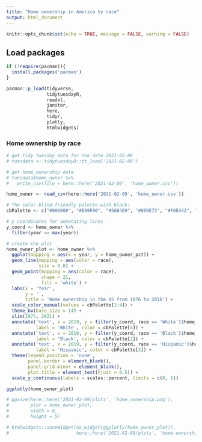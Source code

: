 ```yaml
---
title: "Home ownership in America by race"
output: html_document
---
```


```r
knitr::opts_chunk$set(echo = TRUE, message = FALSE, warning = FALSE)
```

## Load packages

```r
if (!require(pacman)){
  install.packages('pacman')
}

pacman::p_load(tidyverse,
               tidytuesdayR,
               readxl,
               janitor,
               here,
               tidyr,
               plotly,
               htmlwidgets)
```

### Home ownership by race

```r
# get tidy tuesday data for the date 2021-02-09
# tuesdata <- tidytuesdayR::tt_load('2021-02-09')

# get home_ownership data
# tuesdata$home_owner %>% 
#   write_csv(file = here::here('2021-02-09', 'home_owner.csv'))

home_owner <- read_csv(here::here('2021-02-09', 'home_owner.csv'))

# The color-blind-friendly palette with black:
cbPalette <- c("#000000", "#E69F00", "#56B4E9", "#009E73", "#F0E442", "#0072B2", "#D55E00", "#CC79A7")

# y coordinates for annotating lines
y_coord <- home_owner %>% 
  filter(year == max(year))

# create the plot
home_owner_plot <- home_owner %>% 
  ggplot(mapping = aes(x = year, y = home_owner_pct)) +
  geom_line(mapping = aes(color = race),
            size = 0.8) +
  geom_point(mapping = aes(color = race),
             shape = 21,
             fill = 'white') +
  labs(x = 'Year',
       y = '',
       title = 'Home ownership in the US from 1976 to 2016') +
  scale_color_manual(values = cbPalette[2:4]) +
  theme_bw(base_size = 14) +
  xlim(1975, 2021) +
  annotate('text', x = 2019, y = filter(y_coord, race == 'White')$home_owner_pct,
           label = 'White', color = cbPalette[4]) +
  annotate('text', x = 2019, y = filter(y_coord, race == 'Black')$home_owner_pct,
           label = 'Black', color = cbPalette[2]) +
  annotate('text', x = 2019, y = filter(y_coord, race == 'Hispanic')$home_owner_pct,
           label = 'Hispanic', color = cbPalette[3]) +
  theme(legend.position = 'none',
        panel.border = element_blank(),
        panel.grid.minor = element_blank(),
        plot.title = element_text(hjust = 0.5)) +
  scale_y_continuous(labels = scales::percent, limits = c(0, 1))

ggplotly(home_owner_plot)

# ggsave(here::here('2021-02-09/plots', 'home_ownership.png'),
#        plot = home_owner_plot,
#        width = 8,
#        height = 5)

# htmlwidgets::saveWidget(as_widget(ggplotly(home_owner_plot)), 
#                         here::here('2021-02-09/plots', 'home-ownership-interactive.html'))
```

